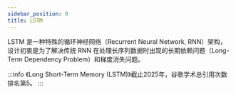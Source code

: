 ```yaml
---
sidebar_position: 0
title: LSTM
---
```

LSTM 是一种特殊的循环神经网络（Recurrent Neural Network, RNN）架构，设计初衷是为了解决传统 RNN 在处理长序列数据时出现的长期依赖问题（Long-Term Dependency Problem）和梯度消失问题。

:::info
《Long Short-Term Memory (LSTM)》截止2025年，谷歌学术总引用次数排名第5。
:::